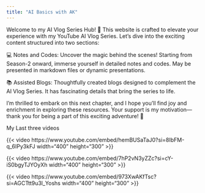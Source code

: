 ```yaml
---
title: "AI Basics with AK"
---
```


Welcome to my AI Vlog Series Hub! 🚀 This website is crafted to elevate your experience with my YouTube AI Vlog Series. Let's dive into the exciting content structured into two sections:

💻 Notes and Codes: Uncover the magic behind the scenes! Starting from Season-2 onward, immerse yourself in detailed notes and codes. May be presented in markdown files or dynamic presentations.

📚 Assisted Blogs: Thoughtfully created blogs designed to complement the AI Vlog Series. It has fascinating details that bring the series to life.

I'm thrilled to embark on this next chapter, and I hope you'll find joy and enrichment in exploring these resources. Your support is my motivation—thank you for being a part of this exciting adventure! 🌟

My Last three videos

{{< video https://www.youtube.com/embed/hemBUSaTaJ0?si=8IbFM-q_6IPy3kFJ width="400" height="300" >}}

{{< video https://www.youtube.com/embed/7hP2vN3yZZc?si=cY-iS0bgyTJYOyXh width="400" height="300" >}}

{{< video https://www.youtube.com/embed/973XwAKfTsc?si=AGCTtt9u3l_Yoshs width="400" height="300" >}}




